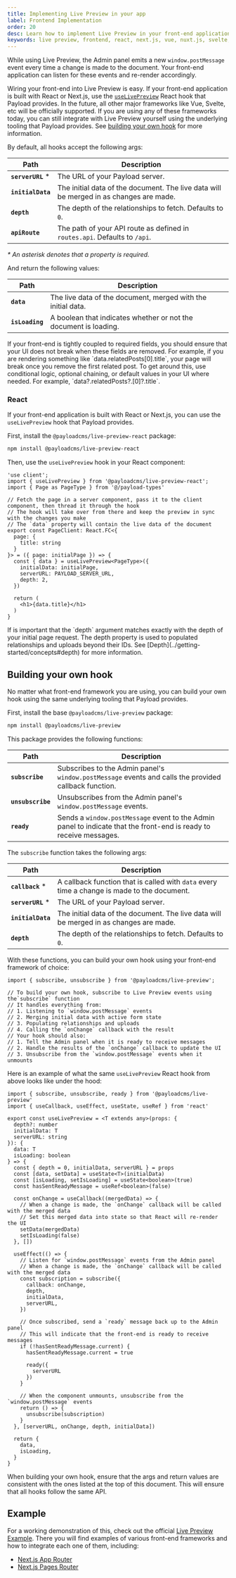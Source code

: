 ```yaml
---
title: Implementing Live Preview in your app
label: Frontend Implementation
order: 20
desc: Learn how to implement Live Preview in your front-end application.
keywords: live preview, frontend, react, next.js, vue, nuxt.js, svelte, hook, useLivePreview
---
```


While using Live Preview, the Admin panel emits a new `window.postMessage` event every time a change is made to the document. Your front-end application can listen for these events and re-render accordingly.

Wiring your front-end into Live Preview is easy. If your front-end application is built with React or Next.js, use the [`useLivePreview`](#react) React hook that Payload provides. In the future, all other major frameworks like Vue, Svelte, etc will be officially supported. If you are using any of these frameworks today, you can still integrate with Live Preview yourself using the underlying tooling that Payload provides. See [building your own hook](#building-your-own-hook) for more information.

By default, all hooks accept the following args:

| Path                  | Description                                                                                                                                                                                 |
| --------------------- | ------------------------------------------------------------------------------------------------------------------------------------------------------------------------------------------- |
| **`serverURL`** \*    | The URL of your Payload server.                                                                                                                                                             |
| **`initialData`**     | The initial data of the document. The live data will be merged in as changes are made.                                                                                                      |
| **`depth`**           | The depth of the relationships to fetch. Defaults to `0`.                                                                                                                                   |
| **`apiRoute`**        | The path of your API route as defined in `routes.api`. Defaults to `/api`.                                                                                                                              |

_\* An asterisk denotes that a property is required._

And return the following values:

| Path                  | Description                                                                                                                                                                                 |
| --------------------- | ------------------------------------------------------------------------------------------------------------------------------------------------------------------------------------------- |
| **`data`**            | The live data of the document, merged with the initial data.                                                                                                                                |
| **`isLoading`**       | A boolean that indicates whether or not the document is loading.                                                                                                                            |

<Banner type="info">
  If your front-end is tightly coupled to required fields, you should ensure that your UI does not break when these fields are removed. For example, if you are rendering something like `data.relatedPosts[0].title`, your page will break once you remove the first related post. To get around this, use conditional logic, optional chaining, or default values in your UI where needed. For example, `data?.relatedPosts?.[0]?.title`.
</Banner>

### React

If your front-end application is built with React or Next.js, you can use the `useLivePreview` hook that Payload provides.

First, install the `@payloadcms/live-preview-react` package:

```bash
npm install @payloadcms/live-preview-react
```

Then, use the `useLivePreview` hook in your React component:

```tsx
'use client';
import { useLivePreview } from '@payloadcms/live-preview-react';
import { Page as PageType } from '@/payload-types'

// Fetch the page in a server component, pass it to the client component, then thread it through the hook
// The hook will take over from there and keep the preview in sync with the changes you make
// The `data` property will contain the live data of the document
export const PageClient: React.FC<{
  page: {
    title: string
  }
}> = ({ page: initialPage }) => {
  const { data } = useLivePreview<PageType>({
    initialData: initialPage,
    serverURL: PAYLOAD_SERVER_URL,
    depth: 2,
  })

  return (
    <h1>{data.title}</h1>
  )
}
```

<Banner type="info">
  If is important that the `depth` argument matches exactly with the depth of your initial page request. The depth property is used to populated relationships and uploads beyond their IDs. See [Depth](../getting-started/concepts#depth) for more information.
</Banner>

## Building your own hook

No matter what front-end framework you are using, you can build your own hook using the same underlying tooling that Payload provides.

First, install the base `@payloadcms/live-preview` package:

```bash
npm install @payloadcms/live-preview
```

This package provides the following functions:

| Path                  | Description                                                                                                                                                                                 |
| --------------------- | ------------------------------------------------------------------------------------------------------------------------------------------------------------------------------------------- |
| **`subscribe`**       | Subscribes to the Admin panel's `window.postMessage` events and calls the provided callback function.                                                                                       |
| **`unsubscribe`**     | Unsubscribes from the Admin panel's `window.postMessage` events.                                                                                                                            |
| **`ready`**           | Sends a `window.postMessage` event to the Admin panel to indicate that the front-end is ready to receive messages.                                                                          |

The `subscribe` function takes the following args:

| Path                  | Description                                                                                                                                                                                 |
| --------------------- | ------------------------------------------------------------------------------------------------------------------------------------------------------------------------------------------- |
| **`callback`** \*     | A callback function that is called with `data` every time a change is made to the document.                                                                                                 |
| **`serverURL`** \*    | The URL of your Payload server.                                                                                                                                                             |
| **`initialData`**     | The initial data of the document. The live data will be merged in as changes are made.                                                                                                      |
| **`depth`**           | The depth of the relationships to fetch. Defaults to `0`.                                                                                                                                   |

With these functions, you can build your own hook using your front-end framework of choice:

```tsx
import { subscribe, unsubscribe } from '@payloadcms/live-preview';

// To build your own hook, subscribe to Live Preview events using the`subscribe` function
// It handles everything from:
// 1. Listening to `window.postMessage` events
// 2. Merging initial data with active form state
// 3. Populating relationships and uploads
// 4. Calling the `onChange` callback with the result
// Your hook should also:
// 1. Tell the Admin panel when it is ready to receive messages
// 2. Handle the results of the `onChange` callback to update the UI
// 3. Unsubscribe from the `window.postMessage` events when it unmounts
```

Here is an example of what the same `useLivePreview` React hook from above looks like under the hood:

```tsx
import { subscribe, unsubscribe, ready } from '@payloadcms/live-preview'
import { useCallback, useEffect, useState, useRef } from 'react'

export const useLivePreview = <T extends any>(props: {
  depth?: number
  initialData: T
  serverURL: string
}): {
  data: T
  isLoading: boolean
} => {
  const { depth = 0, initialData, serverURL } = props
  const [data, setData] = useState<T>(initialData)
  const [isLoading, setIsLoading] = useState<boolean>(true)
  const hasSentReadyMessage = useRef<boolean>(false)

  const onChange = useCallback((mergedData) => {
    // When a change is made, the `onChange` callback will be called with the merged data
    // Set this merged data into state so that React will re-render the UI
    setData(mergedData)
    setIsLoading(false)
  }, [])

  useEffect(() => {
    // Listen for `window.postMessage` events from the Admin panel
    // When a change is made, the `onChange` callback will be called with the merged data
    const subscription = subscribe({
      callback: onChange,
      depth,
      initialData,
      serverURL,
    })

    // Once subscribed, send a `ready` message back up to the Admin panel
    // This will indicate that the front-end is ready to receive messages
    if (!hasSentReadyMessage.current) {
      hasSentReadyMessage.current = true

      ready({
        serverURL
      })
    }

    // When the component unmounts, unsubscribe from the `window.postMessage` events
    return () => {
      unsubscribe(subscription)
    }
  }, [serverURL, onChange, depth, initialData])

  return {
    data,
    isLoading,
  }
}
```

<Banner type="info">
  When building your own hook, ensure that the args and return values are consistent with the ones listed at the top of this document. This will ensure that all hooks follow the same API.
</Banner>

## Example

For a working demonstration of this, check out the official [Live Preview Example](https://github.com/payloadcms/payload/tree/main/examples/live-preview/payload). There you will find examples of various front-end frameworks and how to integrate each one of them, including:

- [Next.js App Router](https://github.com/payloadcms/payload/tree/main/examples/live-preview/next-app)
- [Next.js Pages Router](https://github.com/payloadcms/payload/tree/main/examples/live-preview/next-pages)

